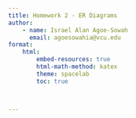 ```yaml
---
title: Homework 2 - ER Diagrams
author:
    - name: Israel Alan Agoe-Sowah
      email: agoesowahia@vcu.edu
format:
    html:
        embed-resources: true
        html-math-method: katex
        theme: spacelab
        toc: true



---
```



